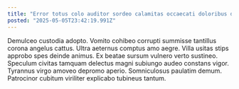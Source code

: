 ```yaml
---
title: "Error totus colo auditor sordeo calamitas occaecati doloribus deputo."
posted: "2025-05-05T23:42:19.991Z"
---
```


Demulceo custodia adopto. Vomito cohibeo corrupti summisse tantillus corona angelus cattus. Ultra aeternus comptus amo aegre.
Villa usitas stips approbo spes deinde animus. Ex beatae sursum vulnero verto sustineo. Speculum civitas tamquam delectus magni subiungo audeo constans vigor.
Tyrannus virgo amoveo depromo aperio. Somniculosus paulatim demum. Patrocinor cubitum viriliter explicabo tubineus tantum.

